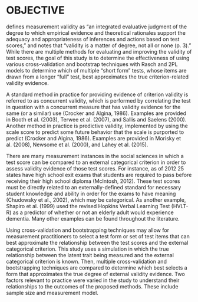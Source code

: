 # OBJECTIVE

\citet{messick1987validity} defines measurement validity as “an integrated evaluative judgment of the degree to which empirical evidence and theoretical rationales support the adequacy and appropriateness of inferences and actions based on test scores,” and notes that “validity is a matter of degree, not all or none (p. 3).” While there are multiple methods for evaluating and improving the validity of test scores, the goal of this study is to determine the effectiveness of using various cross-validation and bootstrap techniques with Rasch and 2PL models to determine which of multiple “short form” tests, whose items are drawn from a longer “full” test, best approximates the true criterion-related validity evidence. 

A standard method in practice for providing evidence of criterion validity is referred to as concurrent validity, which is performed by correlating the test in question with a concurrent measure that has validity evidence for the same (or a similar) use (Crocker and Algina, 1986). Examples are provided in Booth et al. (2003), Terwee et al. (2007), and Sallis and Saelens (2000). Another method in practice is predictive validity, implemented by using the scale score to predict some future behavior that the scale is purported to predict (Crocker and Algina, 1986). Examples are provided in Morisky et al. (2008), Newsome et al. (2000), and Lahey et al. (2015). 

There are many measurement instances in the social sciences in which a test score can be compared to an external categorical criterion in order to assess validity evidence of those test scores. For instance, as of 2012 25 states have high school exit exams that students are required to pass before receiving their high school diploma (McIntosh, 2012). These test scores must be directly related to an externally-defined standard for necessary student knowledge and ability in order for the exams to have meaning (Chudowsky et al., 2002), which may be categorical. As another example, Shapiro et al. (1999) used the revised Hopkins Verbal Learning Test (HVLT-R) as a predictor of whether or not an elderly adult would experience dementia. Many other examples can be found throughout the literature. 

Using cross-validation and bootstrapping techniques may allow for measurement practitioners to select a test form or set of test items that can best approximate the relationship between the test scores and the external categorical criterion. This study uses a simulation in which the true relationship between the latent trait being measured and the external categorical criterion is known. Then, multiple cross-validation and bootstrapping techniques are compared to determine which best selects a form that approximates the true degree of external validity evidence. Two factors relevant to practice were varied in the study to understand their relationships to the outcomes of the proposed methods. These include sample size and measurement model. 
